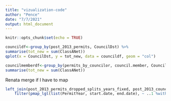 ```yaml
---
title: "vizualization-code"
author: "Pence"
date: "7/7/2021"
output: html_document
---
```


```r
knitr::opts_chunk$set(echo = TRUE)
```

```r
councildf<-group_by(post_2013_permits, CouncilDst) %>%
summarise(tot_new = sum(ClassANet))
qplot(x = CouncilDst, y = tot_new, data = councildf, geom = "col")
```

```r
councilmemberdf<-group_by(permits_by_councilor, council.member, CouncilDst) %>%
summarise(tot_new = sum(ClassANet))
```

Renata merge if I have to map
```r
left_join(post_2013_permits_dropped_splits_years_fixed, post_2013_councilmembers, by = c("CouncilDst" = "district")) %>% 
    filter(pmap_lgl(list(PermitYear, start.date, end.date), ~ ..1 %within% interval(..2, ..3)))
```
